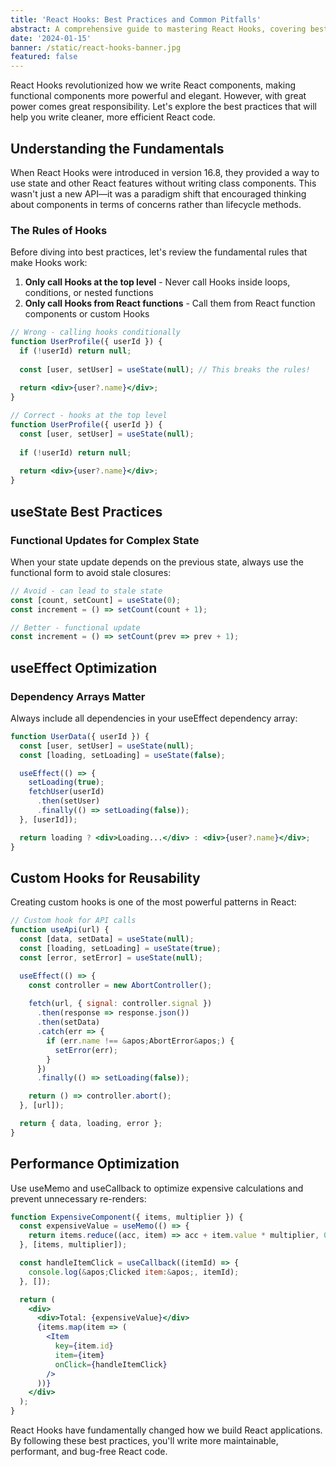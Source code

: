 ```yaml
---
title: 'React Hooks: Best Practices and Common Pitfalls'
abstract: A comprehensive guide to mastering React Hooks, covering best practices, performance optimization, and common mistakes to avoid when building modern React applications.
date: '2024-01-15'
banner: /static/react-hooks-banner.jpg
featured: false
---
```


React Hooks revolutionized how we write React components, making functional components more powerful and elegant. However, with great power comes great responsibility. Let&apos;s explore the best practices that will help you write cleaner, more efficient React code.

## Understanding the Fundamentals

When React Hooks were introduced in version 16.8, they provided a way to use state and other React features without writing class components. This wasn&apos;t just a new API—it was a paradigm shift that encouraged thinking about components in terms of concerns rather than lifecycle methods.

### The Rules of Hooks

Before diving into best practices, let&apos;s review the fundamental rules that make Hooks work:

1. **Only call Hooks at the top level** - Never call Hooks inside loops, conditions, or nested functions
2. **Only call Hooks from React functions** - Call them from React function components or custom Hooks

```jsx
// Wrong - calling hooks conditionally
function UserProfile({ userId }) {
  if (!userId) return null;
  
  const [user, setUser] = useState(null); // This breaks the rules!
  
  return <div>{user?.name}</div>;
}

// Correct - hooks at the top level
function UserProfile({ userId }) {
  const [user, setUser] = useState(null);
  
  if (!userId) return null;
  
  return <div>{user?.name}</div>;
}
```

## useState Best Practices

### Functional Updates for Complex State

When your state update depends on the previous state, always use the functional form to avoid stale closures:

```jsx
// Avoid - can lead to stale state
const [count, setCount] = useState(0);
const increment = () => setCount(count + 1);

// Better - functional update
const increment = () => setCount(prev => prev + 1);
```

## useEffect Optimization

### Dependency Arrays Matter

Always include all dependencies in your useEffect dependency array:

```jsx
function UserData({ userId }) {
  const [user, setUser] = useState(null);
  const [loading, setLoading] = useState(false);

  useEffect(() => {
    setLoading(true);
    fetchUser(userId)
      .then(setUser)
      .finally(() => setLoading(false));
  }, [userId]);

  return loading ? <div>Loading...</div> : <div>{user?.name}</div>;
}
```

## Custom Hooks for Reusability

Creating custom hooks is one of the most powerful patterns in React:

```jsx
// Custom hook for API calls
function useApi(url) {
  const [data, setData] = useState(null);
  const [loading, setLoading] = useState(true);
  const [error, setError] = useState(null);

  useEffect(() => {
    const controller = new AbortController();
    
    fetch(url, { signal: controller.signal })
      .then(response => response.json())
      .then(setData)
      .catch(err => {
        if (err.name !== &apos;AbortError&apos;) {
          setError(err);
        }
      })
      .finally(() => setLoading(false));

    return () => controller.abort();
  }, [url]);

  return { data, loading, error };
}
```

## Performance Optimization

Use useMemo and useCallback to optimize expensive calculations and prevent unnecessary re-renders:

```jsx
function ExpensiveComponent({ items, multiplier }) {
  const expensiveValue = useMemo(() => {
    return items.reduce((acc, item) => acc + item.value * multiplier, 0);
  }, [items, multiplier]);

  const handleItemClick = useCallback((itemId) => {
    console.log(&apos;Clicked item:&apos;, itemId);
  }, []);

  return (
    <div>
      <div>Total: {expensiveValue}</div>
      {items.map(item => (
        <Item 
          key={item.id} 
          item={item} 
          onClick={handleItemClick}
        />
      ))}
    </div>
  );
}
```

React Hooks have fundamentally changed how we build React applications. By following these best practices, you&apos;ll write more maintainable, performant, and bug-free React code.